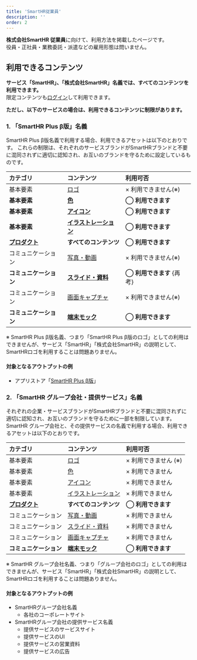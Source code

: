 ```yaml
---
title: 'SmartHR従業員'
description: ''
order: 2
---
```


**株式会社SmartHR 従業員**に向けて、利用方法を掲載したページです。  
役員・正社員・業務委託・派遣などの雇用形態は問いません。

## 利用できるコンテンツ
**サービス「SmartHR」、「株式会社SmartHR」名義では、すべてのコンテンツを利用できます。**  
限定コンテンツも[ログイン](/login)して利用できます。

**ただし、以下のサービスの場合は、利用できるコンテンツに制限があります。**  

### 1. 「SmartHR Plus β版」名義

SmartHR Plus β版名義で利用する場合、利用できるアセットは以下のとおりです。
これらの制限は、それぞれのサービスブランドがSmartHRブランドと不要に混同されずに適切に認知され、お互いのブランドを守るために設定しているものです。

| カテゴリ | コンテンツ | 利用可否 |
| :-- | :-- | :-- |
| 基本要素 | [ロゴ](/basics/logos) | × 利用できません(※) |
| **基本要素** | **[色](/basics/colors)** | **◯ 利用できます** |
| **基本要素** | **[アイコン](/basics/icon)** | **◯ 利用できます** |
| **基本要素** | **[イラストレーション](/basics/illustrations)** | **◯ 利用できます** |
| **[プロダクト](/products)** | **すべてのコンテンツ** | **◯ 利用できます** |
| コミュニケーション | [写真・動画](/communication/photography/) | × 利用できません(※) |
| **コミュニケーション** | **[スライド・資料](/communication/slides/)** | **◯ 利用できます** {再考} |
| コミュニケーション | [画面キャプチャ](/communication/capture/) | × 利用できません(※) |
| **コミュニケーション** | **[端末モック](/communication/mock)** | **◯ 利用できます** |

※ SmartHR Plus β版名義、つまり「SmartHR Plus β版のロゴ」としての利用はできませんが、サービス「SmartHR」「株式会社SmartHR」の説明として、SmartHRロゴを利用することは問題ありません。


#### 対象となるアウトプットの例
- アプリストア「<a href="https://www.smarthr.plus/" taeget="_blank">SmartHR Plus β版</a>」

### 2. 「SmartHR グループ会社・提供サービス」名義

それぞれの企業・サービスブランドがSmartHRブランドと不要に混同されずに適切に認知され、お互いのブランドを守るために一部を制限しています。  
SmartHR グループ会社と、その提供サービスの名義で利用する場合、利用できるアセットは以下のとおりです。


| カテゴリ | コンテンツ | 利用可否 |
| :-- | :-- | :-- |
| 基本要素 | [ロゴ](/basics/logos) | × 利用できません (※) |
| 基本要素 | [色](/basics/colors) | × 利用できません |
| 基本要素 | [アイコン](/basics/icon) | × 利用できません |
| 基本要素 | [イラストレーション](/basics/illustrations) | × 利用できません |
| **[プロダクト](/products)** | **すべてのコンテンツ** | **◯ 利用できます** |
| コミュニケーション | [写真・動画](/communication/photography/) | × 利用できません |
| コミュニケーション | [スライド・資料](/communication/slides/) | × 利用できません |
| コミュニケーション | [画面キャプチャ](/communication/capture/) | × 利用できません |
| **コミュニケーション** | **[端末モック](/communication/mock)** | **◯ 利用できます** |

※ SmartHR グループ会社名義、つまり「グループ会社のロゴ」としての利用はできませんが、サービス「SmartHR」「株式会社SmartHR」の説明として、SmartHRロゴを利用することは問題ありません。

#### 対象となるアウトプットの例
- SmartHRグループ会社名義
    - 各社のコーポレートサイト
- SmartHRグループ会社の提供サービス名義
    - 提供サービスのサービスサイト
    - 提供サービスのUI
    - 提供サービスの営業資料
    - 提供サービスの広告

